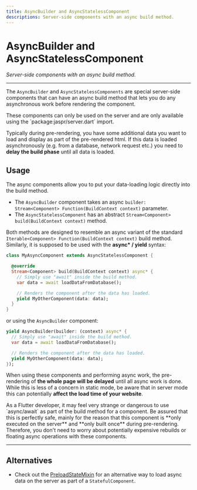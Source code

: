 ```yaml
---
title: AsyncBuilder and AsyncStatelessComponent
descriptions: Server-side components with an async build method.
---
```


# AsyncBuilder and AsyncStatelessComponent
*Server-side components with an async build method.*

---

The `AsyncBuilder` and `AsyncStatelessComponents` are special server-side components that
can have an async build method that lets you do any asynchronous work before rendering the component.

<Warning>
These components can only be used on the server and are only available using the
`package:jaspr/server.dart` import.
</Warning>

Typically during pre-rendering, you have some additional data you want to load and display as part
of the pre-rendered html. If this data is loaded asynchronously (e.g. from a database, network request etc.)
you need to **delay the build phase** until all data is loaded.

## Usage

The async components allow you to put your data-loading logic directly into the build method.

- The `AsyncBuilder` component takes an async `builder: Stream<Component> Function(BuildContext context)` parameter.
- The `AsyncStatelessComponent` has an abstract `Stream<Component> build(BuildContext context)` method.

Both methods are designed to resemble an async variant of the standard `Iterable<Component> Function(BuildContext context)`
build method. Similarly, it is supposed to be used with the **async\* / yield** syntax:

```dart
class MyAsyncComponent extends AsyncStatelessComponent {

  @override
  Stream<Component> build(BuildContext context) async* {
    // Simply use "await" inside the build method.
    var data = await loadDataFromDatabase();

    // Renders the component after the data has loaded.
    yield MyOtherComponent(data: data);
  }
}
```

or using the `AsyncBuilder` component:

```dart
yield AsyncBuilder(builder: (context) async* {
  // Simply use "await" inside the build method.
  var data = await loadDataFromDatabase();

  // Renders the component after the data has loaded.
  yield MyOtherComponent(data: data);
});
```

When using these components and performing async work, the pre-rendering of **the whole page will be delayed** until all async work is done.
While this is less of a concern in static mode, be aware that in server mode this can potentially **affect the load time of your website**.

<Warning>
As a Flutter developer, it may feel very strange or dangerous to use `async/await` as part of the build method for a component.
Be assured that this is perfectly safe, mainly for the reason that this component is **only executed on the server** and
**only built once** during pre-rendering. Therefore, you don't need to worry about potentially expensive rebuilds or floating async
operations with these components.
</Warning>

---

## Alternatives

- Check out the [PreloadStateMixin](/utils/preload_state_mixin) for an alternative way to load async data on the server
  as part of a `StatefulComponent`.
